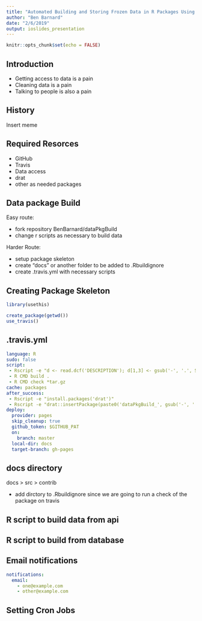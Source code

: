 ```yaml
---
title: "Automated Building and Storing Frozen Data in R Packages Using Travis and Drat"
author: "Ben Barnard"
date: "2/6/2019"
output: ioslides_presentation
---
```


```r
knitr::opts_chunk$set(echo = FALSE)
```

## Introduction

- Getting access to data is a pain
- Cleaning data is a pain
- Talking to people is also a pain

## History

Insert meme

## Required Resorces

- GitHub
- Travis
- Data access
- drat
- other as needed packages

## Data package Build

Easy route:

- fork repository BenBarnard/dataPkgBuild
- change r scripts as necessary to build data

Harder Route:

- setup package skeleton
- create "docs" or another folder to be added to .Rbuildignore
- create .travis.yml with necessary scripts

## Creating Package Skeleton

```r
library(usethis)

create_package(getwd())
use_travis()
```


## .travis.yml

```yml
language: R
sudo: false
script:
 - Rscript -e "d <- read.dcf('DESCRIPTION'); d[1,3] <- gsub('-', '.', Sys.Date()); write.dcf(d, 'DESCRIPTION')"
 - R CMD build .
 - R CMD check *tar.gz
cache: packages
after_success:
 - Rscript -e "install.packages('drat')"
 - Rscript -e "drat::insertPackage(paste0('dataPkgBuild_', gsub('-', '.', Sys.Date()), '.tar.gz'), repodir = 'docs')"
deploy:
  provider: pages
  skip_cleanup: true
  github_token: $GITHUB_PAT
  on:
    branch: master
  local-dir: docs
  target-branch: gh-pages
```

## docs directory

docs > src > contrib

- add dirctory to .Rbuildignore since we are going to run a check of the package on travis

## R script to build data from api

## R script to build from database

## Email notifications


```yml
notifications:
  email:
    - one@example.com
    - other@example.com
```

## Setting Cron Jobs





